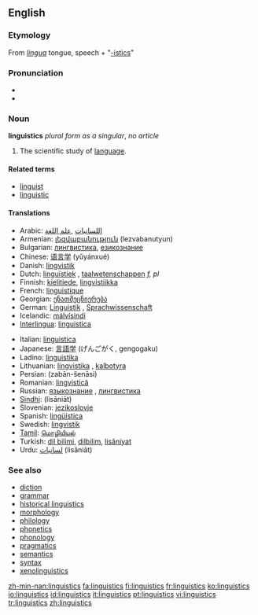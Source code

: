 ==English==

===Etymology===
From {{L.}} ''[[lingua]]'' tongue, speech + "[[-istics]]"

===Pronunciation===
*{{IPA|lɪŋˈɡwɪstɪks}}
*{{SAMPA|/lIN"gwIstIks/}}

===Noun===
{{wikipedia}}
'''linguistics''' ''plural form as a singular'', ''no article''

# The scientific study of [[language]].

====Related terms====
*[[linguist]]
*[[linguistic]]

====Translations====
{{top}}
*Arabic: [[اللسانيات]] ,[[علم اللغة]]
*Armenian: [[լեզվաբանություն]] (lezvabanutyun)
*Bulgarian: [[лингвистика]], [[езикознание]]
*Chinese: [[语言学]] (yǔyánxué)
*Danish: [[lingvistik]]
*Dutch: [[linguïstiek]] {{f}}, [[taalwetenschappen]] ''f, pl''
*Finnish: [[kielitiede]], [[lingvistiikka]]
*French: [[linguistique]] {{f}}
*Georgian: [[ენათმეცნიერება]]
*German: [[Linguistik]] {{f}}, [[Sprachwissenschaft]] {{f}}
*Icelandic: [[málvísindi]] {{npl}}
*[[Interlingua]]: [[linguistica]]
{{mid}}
*Italian: [[linguistica]] {{f}}
*Japanese: [[言語学]] (げんごがく, gengogaku)
*Ladino: [[linguistika]] {{f}}
*Lithuanian: [[lingvistika]] {{f}}, [[kalbotyra]] {{f}}
*Persian: {{FAchar|[[زبان‌شناسی]]}} (zabān-šenāsi)
*Romanian: [[lingvistică]] {{f}}
*Russian: [[языкознание]] {{n}}, [[лингвистика]] {{f}}
*[[Sindhi]]: {{SDchar|[[لسانيات]]}} (lisāniāt)
*Slovenian: [[jezikoslovje]]
*Spanish: [[lingüística]] {{f}}
*Swedish: [[lingvistik]]
*[[Tamil]]: [[மொழியியல்]]
*Turkish: [[dil bilimi]], [[dilbilim]], [[lisâniyat]]
*Urdu: [[لسانيات]] (lisāniāt)
{{bottom}}

===See also===
*[[diction]]
*[[grammar]]
*[[historical linguistics]]
*[[morphology]]
*[[philology]]
*[[phonetics]]
*[[phonology]]
*[[pragmatics]]
*[[semantics]]
*[[syntax]]
*[[xenolinguistics]]

[[Category:Linguistics| ]]

[[zh-min-nan:linguistics]]
[[fa:linguistics]]
[[fi:linguistics]]
[[fr:linguistics]]
[[ko:linguistics]]
[[io:linguistics]]
[[id:linguistics]]
[[it:linguistics]]
[[pt:linguistics]]
[[vi:linguistics]]
[[tr:linguistics]]
[[zh:linguistics]]